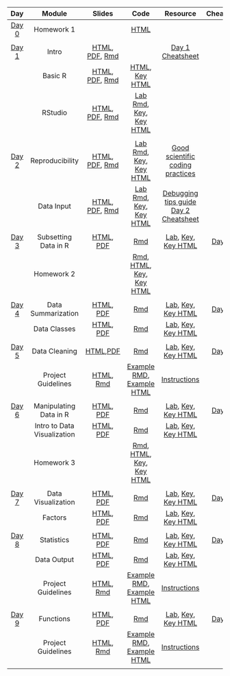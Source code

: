 | **Day**                                | **Module**                  | **Slides**                                                                                                                                                                                                                               | **Code**                                                                                                                                           | **Resource**                                                                                                                                                                                                                                                             | **Cheatsheets/Guides**                                                             |
| :------------------------------------: | :-------------------------: | :--------------------------------------------------------------------------------------------------------------------------------------------------------------------------------------------------------------------------------------: | :------------------------------------------------------------------------------------------------------------------------------------------------: | :----------------------------------------------------------------------------------------------------------------------------------------------------------------------------------------------------------------------------------------------------------------------: | :--------------------------------------------------------------------------------: |
| [Day 0](docs/module_details/day0.html) | Homework 1                  |                                                                                                                                                                                                                                          | [HTML](modules/HW/homework1.html)                                                                                                                  |                                                                                                                                                                                                                                                                          |                                                                                    |
|                                        |                             |                                                                                                                                                                                                                                          |                                                                                                                                                    |                                                                                                                                                                                                                                                                          |                                                                                    |
| [Day 1](docs/module_details/day1.html) | Intro                       | [HTML](modules/Intro/Intro.html), [PDF](modules/Intro/Intro.pdf), [Rmd](modules/Intro/Intro.Rmd)                                                                                                                                     |                                                                                                                                                                                                                                                                              | [Day 1 Cheatsheet](modules/cheatsheets/Day-1.pdf)                                  |
|                                        | Basic R                     | [HTML](modules/Basic_R/Basic_R.html), [PDF](modules/Basic_R/Basic_R.pdf), [Rmd](modules/Basic_R/Basic_R.Rmd)                                                                                                                         | [HTML](modules/Basic_R/lab/Basic_R_Lab.html), [Key HTML](modules/Basic_R/lab/Basic_R_Lab_Key.html)                                                                                                                                                                           |                                                                                    |
|                                        | RStudio                     | [HTML](modules/RStudio/RStudio.html), [PDF](modules/RStudio/RStudio.pdf), [Rmd](modules/RStudio/RStudio.Rmd)                                                                                                                         | [Lab Rmd](modules/RStudio/lab/RStudio_Lab.Rmd), [Key](modules/RStudio/lab/RStudio_Lab_Key.Rmd), [Key HTML](modules/RStudio/lab/RStudio_Lab_Key.html)                                                                                                                         |                                                                                    |
|                                        |                             |                                                                                                                                                                                                                                      |                                                                                                                                                                                                                                                                              |                                                                                    |
| [Day 2](docs/module_details/day2.html) | Reproducibility             | [HTML](modules/Reproducibility/Reproducibility.html), [PDF](modules/Reproducibility/Reproducibility.pdf), [Rmd](modules/Reproducibility/Reproducibility.Rmd)                                                                         | [Lab Rmd](modules/Reproducibility/lab/Reproducibility_Lab.Rmd), [Key](modules/Reproducibility/lab/Reproducibility_Lab_Key.Rmd), [Key HTML](modules/Reproducibility/lab/Reproducibility_Lab_Key.html)                                                                         | [Good scientific coding practices](resources/good-scientific-coding-practices.pdf) |
|                                        | Data Input                  | [HTML](modules/Data_Input/Data_Input.html), [PDF](modules/Data_Input/Data_Input.pdf), [Rmd](modules/Data_Input/Data_Input.Rmd)                                                                                                       | [Lab Rmd](modules/Data_Input/lab/Data_Input_Lab.Rmd), [Key](modules/Data_Input/lab/Data_Input_Lab_Key.Rmd), [Key HTML](modules/Data_Input/lab/Data_Input_Lab_Key.html)                                                                                                       | [Debugging tips guide](resources/debugging_guide.pdf) [Day 2 Cheatsheet](modules/cheatsheets/Day-2.pdf) |
|                                        |                             |                                                                                                                                                                                                                                      |                                                                                                                                                                                                                                                                              |                                                                                    |
| [Day 3](docs/module_details/day3.html) | Subsetting Data in R        | [HTML](modules/Subsetting_Data_in_R/Subsetting_Data_in_R.html), [PDF](modules/Subsetting_Data_in_R/Subsetting_Data_in_R.pdf)                                                                                                             | [Rmd](modules/Subsetting_Data_in_R/Subsetting_Data_in_R.Rmd)                                                                                       | [Lab](modules/Subsetting_Data_in_R/lab/Subsetting_Data_in_R_Lab.Rmd), [Key](modules/Subsetting_Data_in_R/lab/Subsetting_Data_in_R_Lab_Key.Rmd), [Key HTML](modules/Subsetting_Data_in_R/lab/Subsetting_Data_in_R_Lab_Key.html)                                           | [Day 3 Cheatsheet](modules/cheatsheets/Day-3.pdf)                                  |
|                                        | Homework 2                  |                                                                                                                                                                                                                                          | [Rmd](modules/HW/homework2.Rmd), [HTML](modules/HW/homework2.html), [Key](modules/HW/homework2_Key.Rmd), [Key HTML](modules/HW/homework2_Key.html) |                                                                                                                                                                                                                                                                          |                                                                                    |
|                                        |                             |                                                                                                                                                                                                                                          |                                                                                                                                                    |                                                                                                                                                                                                                                                                          |                                                                                    |
| [Day 4](docs/module_details/day4.html) | Data Summarization          | [HTML](modules/Data_Summarization/Data_Summarization.html), [PDF](modules/Data_Summarization/Data_Summarization.pdf)                                                                                                                     | [Rmd](modules/Data_Summarization/Data_Summarization.Rmd)                                                                                           | [Lab](modules/Data_Summarization/lab/Data_Summarization_Lab.Rmd), [Key](modules/Data_Summarization/lab/Data_Summarization_Lab_Key.Rmd), [Key HTML](modules/Data_Summarization/lab/Data_Summarization_Lab_Key.html)                                                       | [Day 4 Cheatsheet](modules/cheatsheets/Day-4.pdf)                                  |
|                                        | Data Classes                | [HTML](modules/Data_Classes/Data_Classes.html), [PDF](modules/Data_Classes/Data_Classes.pdf)                                                                                                                                             | [Rmd](modules/Data_Classes/Data_Classes.Rmd)                                                                                                       | [Lab](modules/Data_Classes/lab/Data_Classes_Lab.Rmd), [Key](modules/Data_Classes/lab/Data_Classes_Lab_Key.Rmd), [Key HTML](modules/Data_Classes/lab/Data_Classes_Lab_Key.html)                                                                                           |                                                                                    |
|                                        |                             |                                                                                                                                                                                                                                          |                                                                                                                                                    |                                                                                                                                                                                                                                                                          |                                                                                    |
| [Day 5](docs/module_details/day5.html) | Data Cleaning               | [HTML](modules/Data_Cleaning/Data_Cleaning.html),[PDF](modules/Data_Cleaning/Data_Cleaning.pdf)                                                                                                                                          | [Rmd](modules/Data_Cleaning/Data_Cleaning.Rmd)                                                                                                     | [Lab](modules/Data_Cleaning/lab/Data_Cleaning_Lab.Rmd), [Key](modules/Data_Cleaning/lab/Data_Cleaning_Lab_Key.Rmd), [Key HTML](modules/Data_Cleaning/lab/Data_Cleaning_Lab_Key.html)                                                                                     | [Day 5 Cheatsheet](modules/cheatsheets/Day-5.pdf)                                  |
|                                        | Project Guidelines          | [HTML](modules/Project_Guidelines/Project_Guidelines.html), [Rmd](modules/Project_Guidelines/Project_Guidelines.Rmd)                                                                                                                     | [Example RMD](modules/Project_Example/Project_Example.Rmd), [Example HTML](modules/Project_Example/Project_Example.html)                           | [Instructions](modules/Project_Guidelines/Project_Guidelines.html)                                                                                                                                                                                                       |                                                                                    |
|                                        |                             |                                                                                                                                                                                                                                          |                                                                                                                                                    |                                                                                                                                                                                                                                                                          |                                                                                    |
| [Day 6](docs/module_details/day6.html) | Manipulating Data in R      | [HTML](modules/Manipulating_Data_in_R/Manipulating_Data_in_R.html), [PDF](modules/Manipulating_Data_in_R/Manipulating_Data_in_R.pdf)                                                                                                     | [Rmd](modules/Manipulating_Data_in_R/Manipulating_Data_in_R.Rmd)                                                                                   | [Lab](modules/Manipulating_Data_in_R/lab/Manipulating_Data_in_R_Lab.Rmd), [Key](modules/Manipulating_Data_in_R/lab/Manipulating_Data_in_R_Lab_Key.Rmd), [Key HTML](modules/Manipulating_Data_in_R/lab/Manipulating_Data_in_R_Lab_Key.html)                               | [Day 6 Cheatsheet](modules/cheatsheets/Day-6.pdf)                                  |
|                                        | Intro to Data Visualization | [HTML](modules/Esquisse_Data_Visualization/Esquisse_Data_Visualization.html), [PDF](modules/Esquisse_Data_Visualization/Esquisse_Data_Visualization.pdf)                                                                                 | [Rmd](modules/Esquisse_Data_Visualization/Esquisse_Data_Visualization.Rmd)                                                                         | [Lab](modules/Esquisse_Data_Visualization/lab/Esquisse_Data_Visualization_Lab.Rmd), [Key](modules/Esquisse_Data_Visualization/lab/Esquisse_Data_Visualization_Lab_Key.Rmd), [Key HTML](modules/Esquisse_Data_Visualization/lab/Esquisse_Data_Visualization_Lab_Key.html) |                                                                                    |
|                                        | Homework 3                  |                                                                                                                                                                                                                                          | [Rmd](modules/HW/homework3.Rmd), [HTML](modules/HW/homework3.html), [Key](modules/HW/homework3_Key.Rmd), [Key HTML](modules/HW/homework3_Key.html) |                                                                                                                                                                                                                                                                          |                                                                                    |
|                                        |                             |                                                                                                                                                                                                                                          |                                                                                                                                                    |                                                                                                                                                                                                                                                                          |                                                                                    |
| [Day 7](docs/module_details/day7.html) | Data Visualization          | [HTML](modules/Data_Visualization/Data_Visualization.html), [PDF](modules/Data_Visualization/Data_Visualization.pdf)                                                                                                                     | [Rmd](modules/Data_Visualization/Data_Visualization.Rmd)                                                                                           | [Lab](modules/Data_Visualization/lab/Data_Visualization_Lab.Rmd), [Key](modules/Data_Visualization/lab/Data_Visualization_Lab_Key.Rmd), [Key HTML](modules/Data_Visualization/lab/Data_Visualization_Lab_Key.html)                                                       | [Day 7 Cheatsheet](modules/cheatsheets/Day-7.pdf)                                  |
|                                        | Factors                     | [HTML](modules/Factors/Factors.html), [PDF](modules/Factors/Factors.pdf)                                                                                                                                                                 | [Rmd](modules/Factors/Factors.Rmd)                                                                                                                 | [Lab](modules/Factors/lab/Factors_Lab.Rmd), [Key](modules/Factors/lab/Factors_Lab_Key.Rmd), [Key HTML](modules/Factors/lab/Factors_Lab_Key.html)                                                                                                                         |                                                                                    |
|                                        |                             |                                                                                                                                                                                                                                          |                                                                                                                                                    |                                                                                                                                                                                                                                                                          |                                                                                    |
| [Day 8](docs/module_details/day8.html) | Statistics                  | [HTML](modules/Statistics/Statistics.html), [PDF](modules/Statistics/Statistics.pdf)                                                                                                                                                     | [Rmd](modules/Statistics/Statistics.Rmd)                                                                                                           | [Lab](modules/Statistics/lab/Statistics_Lab.Rmd), [Key](modules/Statistics/lab/Statistics_Lab_Key.Rmd), [Key HTML](modules/Statistics/lab/Statistics_Lab_Key.html)                                                                                                       | [Day 8 Cheatsheet](modules/cheatsheets/Day-8.pdf)                                  |
|                                        | Data Output                 | [HTML](modules/Data_Output/Data_Output.html), [PDF](modules/Data_Output/Data_Output.pdf)                                                                                                                                                 | [Rmd](modules/Data_Output/Data_Output.Rmd)                                                                                                         | [Lab](modules/Data_Output/lab/Data_Output_Lab.Rmd), [Key](modules/Data_Output/lab/Data_Output_Lab_Key.Rmd), [Key HTML](modules/Data_Output/lab/Data_Output_Lab_Key.html)                                                                                                 |                                                                                    |
|                                        | Project Guidelines          | [HTML](modules/Project_Guidelines/Project_Guidelines.html), [Rmd](modules/Project_Guidelines/Project_Guidelines.Rmd)                                                                                                                     | [Example RMD](modules/Project_Example/Project_Example.Rmd), [Example HTML](modules/Project_Example/Project_Example.html)                           | [Instructions](modules/Project_Guidelines/Project_Guidelines.html)                                                                                                                                                                                                       |                                                                                    |
|                                        |                             |                                                                                                                                                                                                                                          |                                                                                                                                                    |                                                                                                                                                                                                                                                                          |                                                                                    |
| [Day 9](docs/module_details/day9.html) | Functions                   | [HTML](modules/Functions/Functions.html), [PDF](modules/Functions/Functions.pdf)                                                                                                                                                         | [Rmd](modules/Functions/Functions.Rmd)                                                                                                                 | [Lab](modules/Functions/lab/Functions_Lab.Rmd), [Key](modules/Functions/lab/Functions_Lab_Key.Rmd), [Key HTML](modules/Functions/lab/Functions_Lab_Key.html)                                                                                                             | [Day 9 Cheatsheet](modules/cheatsheets/Day-9.pdf)                                  |
|                                        | Project Guidelines          | [HTML](modules/Project_Guidelines/Project_Guidelines.html), [Rmd](modules/Project_Guidelines/Project_Guidelines.Rmd)                                                                                                                     | [Example RMD](modules/Project_Example/Project_Example.Rmd), [Example HTML](modules/Project_Example/Project_Example.html)                           | [Instructions](modules/Project_Guidelines/Project_Guidelines.html)                                                                                                                                                                                                       |                                                                                    |
|                                        |                             |                                                                                                                                                                                                                                          |                                                                                                                                                    |                                                                                                                                                                                                                                                                          |                                                                                    |
